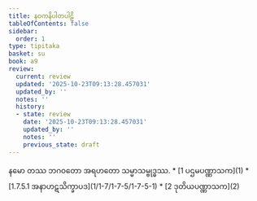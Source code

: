 ```yaml
---
title: နဝကနိပါတပါဠိ
tableOfContents: false
sidebar:
  order: 1
type: tipitaka
basket: su
book: a9
review:
  current: review
  updated: '2025-10-23T09:13:28.457031'
  updated_by: ''
  notes: ''
  history:
  - state: review
    date: '2025-10-23T09:13:28.457031'
    updated_by: ''
    notes: ''
    previous_state: draft
---
```


<ReviewStatus review={frontmatter.review} showDetails={true} />

<HypothesisAnnotation frontmatter={frontmatter} />

<Paragraph number="1" type="center" book="a9">
နမော တဿ ဘဂဝတော အရဟတော သမ္မာသမ္ဗုဒ္ဓဿ.

</Paragraph>

<TableOfContents book="a9">
* [1 ပဌမပဏ္ဏာသက](1)
* [1.7.5.1 အနာဟဋသိက္ခာပဒ](1/1-7/1-7-5/1-7-5-1)
* [2 ဒုတိယပဏ္ဏာသက](2)
</TableOfContents>